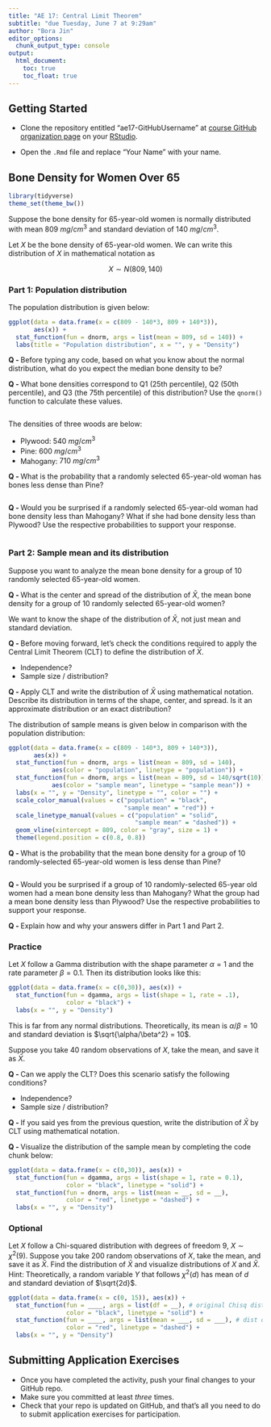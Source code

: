 ```yaml
---
title: "AE 17: Central Limit Theorem"
subtitle: "due Tuesday, June 7 at 9:29am"
author: "Bora Jin"
editor_options:
  chunk_output_type: console
output: 
  html_document: 
    toc: true
    toc_float: true
---
```


## Getting Started 

- Clone the repository entitled "ae17-GitHubUsername" at [course GitHub organization page](https://github.com/sta199-summer22) on your [RStudio](https://vm-manage.oit.duke.edu/containers).

- Open the `.Rmd` file and replace "Your Name" with your name. 

## Bone Density for Women Over 65

```r
library(tidyverse)
theme_set(theme_bw())
```

Suppose the bone density for 65-year-old women is normally 
distributed with mean $809 ~mg/cm^3$ and standard deviation of $140 ~mg/cm^3$.

Let $X$ be the bone density of 65-year-old women. We can write this distribution of $X$ in mathematical notation as 

$$X \sim N(809, 140)$$

### Part 1: Population distribution

The population distribution is given below: 

```r
ggplot(data = data.frame(x = c(809 - 140*3, 809 + 140*3)), 
       aes(x)) + 
  stat_function(fun = dnorm, args = list(mean = 809, sd = 140)) + 
  labs(title = "Population distribution", x = "", y = "Density") 
```

**Q - ** Before typing any code, based on what you know about the normal distribution, what do you expect the median bone density to be?

**Q - ** What bone densities correspond to Q1 (25th percentile), Q2 (50th percentile), and Q3 (the 75th percentile) of this distribution? Use the `qnorm()` function to calculate these values. 

```r

```

The densities of three woods are below:

- Plywood: $540 ~mg/cm^3$
- Pine: $600 ~mg/cm^3$
- Mahogany: $710 ~mg/cm^3$

**Q - ** What is the probability that a randomly selected 65-year-old woman has bones less dense than Pine?

```r

```

**Q - ** Would you be surprised if a randomly selected 65-year-old woman had bone density less than Mahogany? What if she had bone density less than Plywood? Use the respective probabilities to support your response. 

```r

```

### Part 2: Sample mean and its distribution 

Suppose you want to analyze the mean bone density for a group of 10 randomly selected 65-year-old women. 

**Q - ** What is the center and spread of the distribution of $\bar{X}$, the mean bone density for a group of 10 randomly selected 65-year-old women?

We want to know the shape of the distribution of $\bar{X}$, not just mean and standard deviation. 

**Q - ** Before moving forward, let's check the conditions required to apply the Central Limit Theorem (CLT) to define the distribution of $\bar{X}$.

  - Independence? 
  - Sample size / distribution? 
  
**Q - ** Apply CLT and write the distribution of $\bar{X}$ using mathematical notation. Describe its distribution in terms of the shape, center, and spread. Is it an approximate distribution or an exact distribution?

The distribution of sample means is given below in comparison with the population distribution: 

```r
ggplot(data = data.frame(x = c(809 - 140*3, 809 + 140*3)), 
       aes(x)) + 
  stat_function(fun = dnorm, args = list(mean = 809, sd = 140), 
            aes(color = "population", linetype = "population")) +
  stat_function(fun = dnorm, args = list(mean = 809, sd = 140/sqrt(10)), 
            aes(color = "sample mean", linetype = "sample mean")) +
  labs(x = "", y = "Density", linetype = "", color = "") +
  scale_color_manual(values = c("population" = "black", 
                                "sample mean" = "red")) +
  scale_linetype_manual(values = c("population" = "solid", 
                                   "sample mean" = "dashed")) +
  geom_vline(xintercept = 809, color = "gray", size = 1) +
  theme(legend.position = c(0.8, 0.8))
```

**Q - ** What is the probability that the mean bone density for a group of 10 randomly-selected 65-year-old women is less dense than Pine?

```r

```

**Q - ** Would you be surprised if a group of 10 randomly-selected 65-year old women had a mean bone density less than Mahogany? What the group had a mean bone density less than Plywood? Use the respective probabilities to support your response. 

**Q - ** Explain how and why your answers differ in Part 1 and Part 2. 

### Practice 

Let $X$ follow a Gamma distribution with the shape parameter $\alpha = 1$ and the rate parameter $\beta = 0.1$. Then its distribution looks like this: 

```r
ggplot(data = data.frame(x = c(0,30)), aes(x)) +
  stat_function(fun = dgamma, args = list(shape = 1, rate = .1), 
                color = "black") +
  labs(x = "", y = "Density") 
```

This is far from any normal distributions. Theoretically, its mean is $\alpha/\beta = 10$ and standard deviation is $\sqrt{\alpha/\beta^2} = 10$.

Suppose you take 40 random observations of $X$, take the mean, and save it as $\bar{X}$. 

**Q - ** Can we apply the CLT? Does this scenario satisfy the following conditions? 

- Independence? 
- Sample size / distribution? 

**Q - ** If you said yes from the previous question, write the distribution of $\bar{X}$ by CLT using mathematical notation. 

**Q - ** Visualize the distribution of the sample mean by completing the code chunk below:

```r
ggplot(data = data.frame(x = c(0,30)), aes(x)) +
  stat_function(fun = dgamma, args = list(shape = 1, rate = 0.1), 
                color = "black", linetype = "solid") +
  stat_function(fun = dnorm, args = list(mean = __, sd = __), 
                color = "red", linetype = "dashed") +
  labs(x = "", y = "Density") 
```

### Optional 

Let $X$ follow a Chi-squared distribution with degrees of freedom 9, $X \sim \chi^2(9)$. 
Suppose you take 200 random observations of $X$, take the mean, and save it as $\bar{X}$. 
Find the distribution of $\bar{X}$ and visualize distributions of $X$ and $\bar{X}$. 
Hint: Theoretically, a random variable $Y$ that follows $\chi^2(d)$ has mean of $d$ and standard deviation of $\sqrt{2d}$. 

```r
ggplot(data = data.frame(x = c(0, 15)), aes(x)) +
  stat_function(fun = ____, args = list(df = __), # original Chisq distribution
                color = "black", linetype = "solid") +
  stat_function(fun = ____, args = list(mean = ___, sd = ___), # dist of xbar
                color = "red", linetype = "dashed") +
  labs(x = "", y = "Density") 
```

## Submitting Application Exercises

- Once you have completed the activity, push your final changes to your GitHub repo. 
- Make sure you committed at least *three* times. 
- Check that your repo is updated on GitHub, and that’s all you need to do to submit application exercises for participation.

